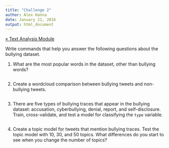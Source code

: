 ```yaml
---
title: "Challenge 2"
author: Alex Hanna
date: January 21, 2016
output: html_document
---
```


[&laquo; Text Analysis Module](../text/README.md)

Write commands that help you answer the following questions about the bullying dataset.

1. What are the most popular words in the dataset, other than bullying words?
```r

```

2. Create a wordcloud comparison between bullying tweets and non-bullying tweets.
```r

```

3. There are five types of bullying traces that appear in the bullying dataset: accusation, cyberbullying, denial, report, and self-disclosure. Train, cross-validate, and test a model for classifying the `type` variable.
```r

```

4. Create a topic model for tweets that mention bullying traces. Test the topic model with 10, 30, and 50 topics. What differences do you start to see when you change the number of topics?
```r

```
